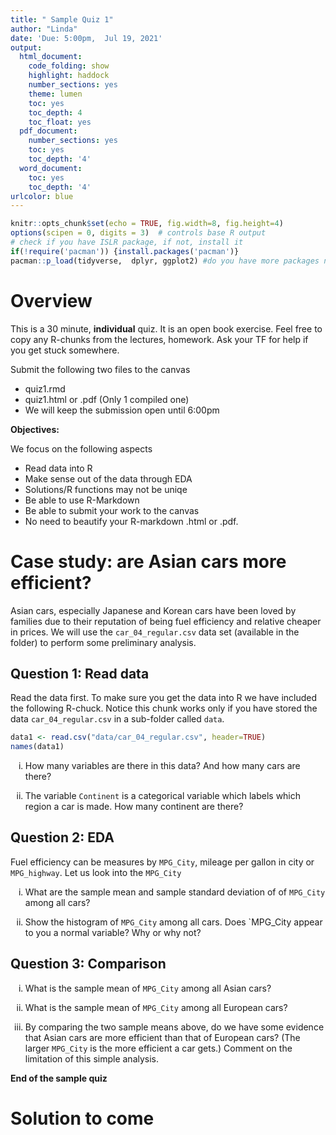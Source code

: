 ```yaml
---
title: " Sample Quiz 1"
author: "Linda"
date: 'Due: 5:00pm,  Jul 19, 2021'
output:
  html_document:
    code_folding: show
    highlight: haddock
    number_sections: yes
    theme: lumen
    toc: yes
    toc_depth: 4
    toc_float: yes
  pdf_document:
    number_sections: yes
    toc: yes
    toc_depth: '4'
  word_document:
    toc: yes
    toc_depth: '4'
urlcolor: blue
---
```



```r
knitr::opts_chunk$set(echo = TRUE, fig.width=8, fig.height=4)
options(scipen = 0, digits = 3)  # controls base R output
# check if you have ISLR package, if not, install it
if(!require('pacman')) {install.packages('pacman')}
pacman::p_load(tidyverse,  dplyr, ggplot2) #do you have more packages needed?
```


\pagebreak

# Overview

This is a 30 minute, **individual** quiz. It is an open book exercise. Feel free to copy any R-chunks from the lectures, homework. Ask your TF for help if you get stuck somewhere. 

Submit the following two files to the canvas

* quiz1.rmd
* quiz1.html or .pdf (Only 1 compiled one)
* We will keep the submission open until 6:00pm 

**Objectives:**

We focus on the following aspects

* Read data into R
* Make sense out of the data through EDA
* Solutions/R functions may not be uniqe
* Be able to use R-Markdown
* Be able to submit your work to the canvas
* No need to beautify your R-markdown .html or .pdf. 

# Case study: are Asian cars more efficient? 

Asian cars, especially Japanese and Korean cars have been loved by families due to their reputation of being fuel efficiency and relative cheaper in prices. We will use the `car_04_regular.csv` data set (available in the folder) to perform some preliminary analysis. 

## Question 1: Read data

Read the data first. To make sure you get the data into R we have included the following R-chuck. Notice this chunk works only if you have stored the data `car_04_regular.csv` in a sub-folder called `data`. 
```r
data1 <- read.csv("data/car_04_regular.csv", header=TRUE)
names(data1)
```

i. How many variables are there in this data? And how many cars are there? 

ii. The variable `Continent` is a categorical variable which labels which region a car is made. How many continent are there? 




## Question 2: EDA

Fuel efficiency can be measures by `MPG_City`, mileage per gallon in city or `MPG_highway`. Let us look into the `MPG_City`

i. What are the sample mean and sample standard deviation of of `MPG_City` among all cars? 

ii. Show the histogram of `MPG_City` among all cars. Does `MPG_City appear to you a normal variable? Why or why not? 

## Question 3: Comparison

i. What is the sample mean of `MPG_City` among all Asian cars?

ii. What is the sample mean of `MPG_City` among all European cars? 

iii. By comparing the two sample means above, do we have some evidence that Asian cars are more efficient than that of European cars? (The larger `MPG_City` is the more efficient a car gets.) Comment on the limitation of this simple analysis. 


**End of the sample quiz**

# Solution to come




